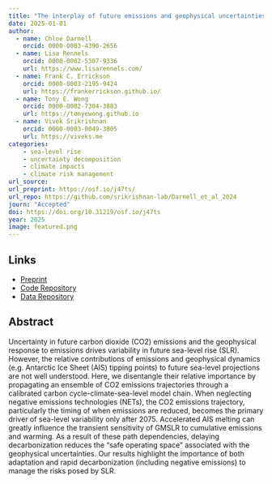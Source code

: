 ```yaml
---
title: "The interplay of future emissions and geophysical uncertainties for future sea level rise"
date: 2025-01-01
author: 
  - name: Chloe Darnell
    orcid: 0000-0003-4390-2656
  - name: Lisa Rennels
    orcid: 0000-0002-5307-9336
    url: https://www.lisarennels.com/
  - name: Frank C. Errickson
    orcid: 0000-0003-2195-9424
    url: https://frankerrickson.github.io/
  - name: Tony E. Wong
    orcid: 0000-0002-7304-3883
    url: https://tonyewong.github.io
  - name: Vivek Srikrishnan
    orcid: 0000-0003-0049-3805
    url: https://viveks.me
categories:
    - sea-level rise
    - uncertainty decomposition
    - climate impacts
    - climate risk management
url_source: 
url_preprint: https://osf.io/j47ts/
url_repo: https://github.com/srikrishnan-lab/Darnell_et_al_2024
journ: "Accepted"
doi: https://doi.org/10.31219/osf.io/j47ts
year: 2025
image: featured.png
---
```


## Links

* [Preprint](https://osf.io/j47ts/)
* [Code Repository](https://github.com/srikrishnan-lab/Darnell_et_al_2024)
* [Data Repository](https://doi.org/10.5281/zenodo.10373089)

## Abstract

Uncertainty in future carbon dioxide (CO2) emissions and the geophysical response to emissions drives variability in future sea-level rise (SLR). However, the relative contributions of emissions and geophysical dynamics (e.g. Antarctic Ice Sheet (AIS) tipping points) to future sea-level projections are not well understood. Here, we disentangle their relative importance by propagating an ensemble of CO2 emissions trajectories through a calibrated carbon cycle-climate-sea-level model chain. When neglecting negative emissions technologies (NETs), the CO2 emissions trajectory, particularly the timing of when emissions are reduced, becomes the primary driver of sea-level variability only after 2075. Accelerated AIS melting can greatly influence the transient sensitivity of GMSLR to cumulative emissions and warming. As a result of these path dependencies, delaying decarbonization reduces the “safe operating space” associated with the geophysical uncertainties. Our results highlight the importance of both adaptation and rapid decarbonization (including negative emissions) to manage the risks posed by SLR.